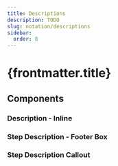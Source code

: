```yaml
---
title: Descriptions
description: TODO
slug: notation/descriptions
sidebar:
  order: 8
---
```



# {frontmatter.title}

## Components

### Description - Inline
<LibraryComponent name="description-inline" width={138}/>

### Step Description - Footer Box
<LibraryComponent name="description-box-footer" width={368}/>

### Step Description Callout
<LibraryComponent name="description-callout" width={281}/>
